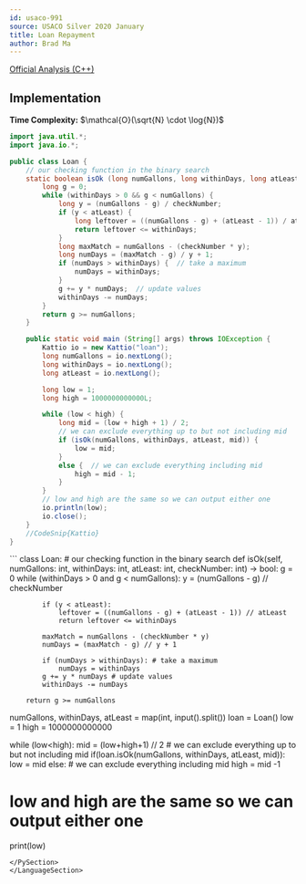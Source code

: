 ```yaml
---
id: usaco-991
source: USACO Silver 2020 January
title: Loan Repayment
author: Brad Ma
---
```


[Official Analysis (C++)](http://www.usaco.org/current/data/sol_loan_silver_jan20.html)

## Implementation
**Time Complexity:** $\mathcal{O}(\sqrt{N} \cdot \log{N})$

<LanguageSection>
  
<JavaSection>

```java
import java.util.*;
import java.io.*;

public class Loan {
	// our checking function in the binary search
	static boolean isOk (long numGallons, long withinDays, long atLeast, long checkNumber) {
		long g = 0;
		while (withinDays > 0 && g < numGallons) {
			long y = (numGallons - g) / checkNumber;
			if (y < atLeast) {
				long leftover = ((numGallons - g) + (atLeast - 1)) / atLeast;
				return leftover <= withinDays;
			}
			long maxMatch = numGallons - (checkNumber * y);
			long numDays = (maxMatch - g) / y + 1;
			if (numDays > withinDays) {  // take a maximum
				numDays = withinDays;
			}
			g += y * numDays;  // update values
			withinDays -= numDays;
		}
		return g >= numGallons;
	}

	public static void main (String[] args) throws IOException {
		Kattio io = new Kattio("loan");
		long numGallons = io.nextLong();
		long withinDays = io.nextLong();
		long atLeast = io.nextLong();

		long low = 1;
		long high = 1000000000000L;

		while (low < high) {
			long mid = (low + high + 1) / 2;
			// we can exclude everything up to but not including mid
			if (isOk(numGallons, withinDays, atLeast, mid)) {
				low = mid;
			}
			else {  // we can exclude everything including mid
				high = mid - 1;
			}
		}
		// low and high are the same so we can output either one
		io.println(low);
		io.close();
	}
	//CodeSnip{Kattio}
}
```
  
</JavaSection>
  
<PySection>
```
class Loan:
	# our checking function in the binary search
	def isOk(self, numGallons: int, withinDays: int, atLeast: int, checkNumber: int) -> bool: 
	  	g = 0
	  	while (withinDays > 0 and g < numGallons):
	  	    y = (numGallons - g) // checkNumber
	  	    
	  	    if (y < atLeast):
	  	        leftover = ((numGallons - g) + (atLeast - 1)) // atLeast
	  	        return leftover <= withinDays
	  	        
	  	    maxMatch = numGallons - (checkNumber * y)
	  	    numDays = (maxMatch - g) // y + 1
	  	    
	  	    if (numDays > withinDays): # take a maximum
	  	        numDays = withinDays
	  	    g += y * numDays # update values
	  	    withinDays -= numDays
	  
	  	return g >= numGallons
  
  
numGallons, withinDays, atLeast = map(int, input().split())
loan  = Loan()
low = 1
high = 1000000000000

while (low<high):
  	mid = (low+high+1) // 2
  	# we can exclude everything up to but not including mid
  	if(loan.isOk(numGallons, withinDays, atLeast, mid)):
  	    low = mid
  	else: # we can exclude everything including mid
  	    high = mid -1
    
# low and high are the same so we can output either one
print(low)
```
</PySection>
</LanguageSection>
